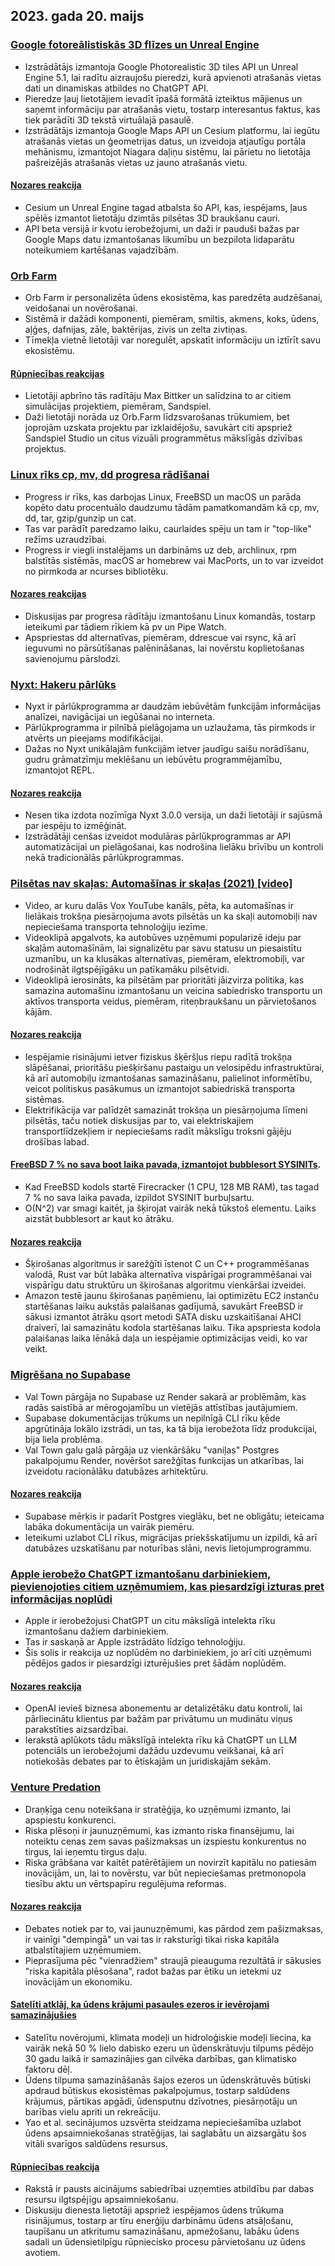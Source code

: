 

<CallToAction />

<Steps>

## 2023. gada 20. maijs

### [Google fotoreālistiskās 3D flīzes un Unreal Engine](https://nilsbakker.nl/portfolio/3d-tiles/)

- Izstrādātājs izmantoja Google Photorealistic 3D tiles API un Unreal Engine 5.1, lai radītu aizraujošu pieredzi, kurā apvienoti atrašanās vietas dati un dinamiskas atbildes no ChatGPT API.
- Pieredze ļauj lietotājiem ievadīt īpašā formātā izteiktus mājienus un saņemt informāciju par atrašanās vietu, tostarp interesantus faktus, kas tiek parādīti 3D tekstā virtuālajā pasaulē.
- Izstrādātājs izmantoja Google Maps API un Cesium platformu, lai iegūtu atrašanās vietas un ģeometrijas datus, un izveidoja atjautīgu portāla mehānismu, izmantojot Niagara daļiņu sistēmu, lai pārietu no lietotāja pašreizējās atrašanās vietas uz jauno atrašanās vietu.

#### [Nozares reakcija](http://news.ycombinator.com/item?id=36000631)

- Cesium un Unreal Engine tagad atbalsta šo API, kas, iespējams, ļaus spēlēs izmantot lietotāju dzimtās pilsētas 3D braukšanu cauri.
- API beta versijā ir kvotu ierobežojumi, un daži ir pauduši bažas par Google Maps datu izmantošanas likumību un bezpilota lidaparātu noteikumiem kartēšanas vajadzībām.

### [Orb Farm](https://orb.farm/)

- Orb Farm ir personalizēta ūdens ekosistēma, kas paredzēta audzēšanai, veidošanai un novērošanai.
- Sistēmā ir dažādi komponenti, piemēram, smiltis, akmens, koks, ūdens, aļģes, dafnijas, zāle, baktērijas, zivis un zelta zivtiņas.
- Tīmekļa vietnē lietotāji var noregulēt, apskatīt informāciju un iztīrīt savu ekosistēmu.

#### [Rūpniecības reakcijas](http://news.ycombinator.com/item?id=35999835)

- Lietotāji apbrīno tās radītāju Max Bittker un salīdzina to ar citiem simulācijas projektiem, piemēram, Sandspiel.
- Daži lietotāji norāda uz Orb.Farm līdzsvarošanas trūkumiem, bet joprojām uzskata projektu par izklaidējošu, savukārt citi apspriež Sandspiel Studio un citus vizuāli programmētus mākslīgās dzīvības projektus.

### [Linux rīks cp, mv, dd progresa rādīšanai](https://github.com/Xfennec/progress)

- Progress ir rīks, kas darbojas Linux, FreeBSD un macOS un parāda kopēto datu procentuālo daudzumu tādām pamatkomandām kā cp, mv, dd, tar, gzip/gunzip un cat.
- Tas var parādīt paredzamo laiku, caurlaides spēju un tam ir "top-like" režīms uzraudzībai.
- Progress ir viegli instalējams un darbināms uz deb, archlinux, rpm balstītās sistēmās, macOS ar homebrew vai MacPorts, un to var izveidot no pirmkoda ar ncurses bibliotēku.

#### [Nozares reakcijas](http://news.ycombinator.com/item?id=36000407)

- Diskusijas par progresa rādītāju izmantošanu Linux komandās, tostarp ieteikumi par tādiem rīkiem kā pv un Pipe Watch.
- Apspriestas dd alternatīvas, piemēram, ddrescue vai rsync, kā arī ieguvumi no pārsūtīšanas palēnināšanas, lai novērstu koplietošanas savienojumu pārslodzi.

### [Nyxt: Hakeru pārlūks](https://nyxt.atlas.engineer/)

- Nyxt ir pārlūkprogramma ar daudzām iebūvētām funkcijām informācijas analīzei, navigācijai un iegūšanai no interneta.
- Pārlūkprogramma ir pilnībā pielāgojama un uzlaužama, tās pirmkods ir atvērts un pieejams modifikācijai.
- Dažas no Nyxt unikālajām funkcijām ietver jaudīgu saišu norādīšanu, gudru grāmatzīmju meklēšanu un iebūvētu programmējamību, izmantojot REPL.

#### [Nozares reakcija](http://news.ycombinator.com/item?id=36006423)

- Nesen tika izdota nozīmīga Nyxt 3.0.0 versija, un daži lietotāji ir sajūsmā par iespēju to izmēģināt.
- Izstrādātāji cenšas izveidot modulāras pārlūkprogrammas ar API automatizācijai un pielāgošanai, kas nodrošina lielāku brīvību un kontroli nekā tradicionālās pārlūkprogrammas.

### [Pilsētas nav skaļas: Automašīnas ir skaļas (2021) [video]](https://www.youtube.com/watch?v=CTV-wwszGw8)

- Video, ar kuru dalās Vox YouTube kanāls, pēta, ka automašīnas ir lielākais trokšņa piesārņojuma avots pilsētās un ka skaļi automobiļi nav nepieciešama transporta tehnoloģiju iezīme.
- Videoklipā apgalvots, ka autobūves uzņēmumi popularizē ideju par skaļām automašīnām, lai signalizētu par savu statusu un piesaistītu uzmanību, un ka klusākas alternatīvas, piemēram, elektromobiļi, var nodrošināt ilgtspējīgāku un patīkamāku pilsētvidi.
- Videoklipā ierosināts, ka pilsētām par prioritāti jāizvirza politika, kas samazina automašīnu izmantošanu un veicina sabiedrisko transportu un aktīvos transporta veidus, piemēram, riteņbraukšanu un pārvietošanos kājām.

#### [Nozares reakcija](http://news.ycombinator.com/item?id=35999950)

- Iespējamie risinājumi ietver fiziskus šķēršļus riepu radītā trokšņa slāpēšanai, prioritāšu piešķiršanu pastaigu un velosipēdu infrastruktūrai, kā arī automobiļu izmantošanas samazināšanu, palielinot informētību, veicot politiskus pasākumus un izmantojot sabiedriskā transporta sistēmas.
- Elektrifikācija var palīdzēt samazināt trokšņa un piesārņojuma līmeni pilsētās, taču notiek diskusijas par to, vai elektriskajiem transportlīdzekļiem ir nepieciešams radīt mākslīgu troksni gājēju drošības labad.

#### [FreeBSD 7 % no sava boot laika pavada, izmantojot bubblesort SYSINITs](https://twitter.com/cperciva/status/1659558311920914432).

- Kad FreeBSD kodols startē Firecracker (1 CPU, 128 MB RAM), tas tagad 7 % no sava laika pavada, izpildot SYSINIT burbuļsartu.
- O(N^2) var smagi kaitēt, ja šķirojat vairāk nekā tūkstoš elementu. Laiks aizstāt bubblesort ar kaut ko ātrāku.

#### [Nozares reakcija](http://news.ycombinator.com/item?id=36002574)

- Šķirošanas algoritmus ir sarežģīti īstenot C un C++ programmēšanas valodā, Rust var būt labāka alternatīva vispārīgai programmēšanai vai vispārīgu datu struktūru un šķirošanas algoritmu vienkāršai izveidei.
- Amazon testē jaunu šķirošanas paņēmienu, lai optimizētu EC2 instanču startēšanas laiku aukstās palaišanas gadījumā, savukārt FreeBSD ir sākusi izmantot ātrāku qsort metodi SATA disku uzskaitīšanai AHCI draiverī, lai samazinātu kodola startēšanas laiku. Tika apspriesta kodola palaišanas laika lēnākā daļa un iespējamie optimizācijas veidi, ko var veikt.

### [Migrēšana no Supabase](https://blog.val.town/blog/migrating-from-supabase)

- Val Town pārgāja no Supabase uz Render sakarā ar problēmām, kas radās saistībā ar mērogojamību un vietējās attīstības jautājumiem.
- Supabase dokumentācijas trūkums un nepilnīgā CLI rīku ķēde apgrūtināja lokālo izstrādi, un tas, ka tā bija ierobežota līdz produkcijai, bija liela problēma.
- Val Town galu galā pārgāja uz vienkāršāku "vaniļas" Postgres pakalpojumu Render, novēršot sarežģītas funkcijas un atkarības, lai izveidotu racionālāku datubāzes arhitektūru.

#### [Nozares reakcija](http://news.ycombinator.com/item?id=36004925)

- Supabase mērķis ir padarīt Postgres vieglāku, bet ne obligātu; ieteicama labāka dokumentācija un vairāk piemēru.
- Ieteikumi uzlabot CLI rīkus, migrācijas priekšskatījumu un izpildi, kā arī datubāzes uzskatīšanu par noturības slāni, nevis lietojumprogrammu.

### [Apple ierobežo ChatGPT izmantošanu darbiniekiem, pievienojoties citiem uzņēmumiem, kas piesardzīgi izturas pret informācijas noplūdi](https://www.wsj.com/articles/apple-restricts-use-of-chatgpt-joining-other-companies-wary-of-leaks-d44d7d34)

- Apple ir ierobežojusi ChatGPT un citu mākslīgā intelekta rīku izmantošanu dažiem darbiniekiem.
- Tas ir saskaņā ar Apple izstrādāto līdzīgo tehnoloģiju.
- Šis solis ir reakcija uz noplūdēm no darbiniekiem, jo arī citi uzņēmumi pēdējos gados ir piesardzīgi izturējušies pret šādām noplūdēm.

#### [Nozares reakcija](http://news.ycombinator.com/item?id=36000079)

- OpenAI ievieš biznesa abonementu ar detalizētāku datu kontroli, lai pārliecinātu klientus par bažām par privātumu un mudinātu viņus parakstīties aizsardzībai.
- Ierakstā aplūkots tādu mākslīgā intelekta rīku kā ChatGPT un LLM potenciāls un ierobežojumi dažādu uzdevumu veikšanai, kā arī notiekošās debates par to ētiskajām un juridiskajām sekām.

### [Venture Predation](https://papers.ssrn.com/sol3/papers.cfm?abstract_id=4437360)

- Draņķīga cenu noteikšana ir stratēģija, ko uzņēmumi izmanto, lai apspiestu konkurenci.
- Riska plēsoņi ir jaunuzņēmumi, kas izmanto riska finansējumu, lai noteiktu cenas zem savas pašizmaksas un izspiestu konkurentus no tirgus, lai ieņemtu tirgus daļu.
- Riska grābšana var kaitēt patērētājiem un novirzīt kapitālu no patiesām inovācijām, un, lai to novērstu, var būt nepieciešamas pretmonopola tiesību aktu un vērtspapīru regulējuma reformas.

#### [Nozares reakcija](http://news.ycombinator.com/item?id=36003096)

- Debates notiek par to, vai jaunuzņēmumi, kas pārdod zem pašizmaksas, ir vainīgi "dempingā" un vai tas ir raksturīgi tikai riska kapitāla atbalstītajiem uzņēmumiem.
- Pieprasījuma pēc "vienradžiem" straujā pieauguma rezultātā ir sākusies "riska kapitāla plēsošana", radot bažas par ētiku un ietekmi uz inovācijām un ekonomiku.

#### [Satelīti atklāj, ka ūdens krājumi pasaules ezeros ir ievērojami samazinājušies](https://www.science.org/doi/10.1126/science.abo2812)

- Satelītu novērojumi, klimata modeļi un hidroloģiskie modeļi liecina, ka vairāk nekā 50 % lielo dabisko ezeru un ūdenskrātuvju tilpums pēdējo 30 gadu laikā ir samazinājies gan cilvēka darbības, gan klimatisko faktoru dēļ.
- Ūdens tilpuma samazināšanās šajos ezeros un ūdenskrātuvēs būtiski apdraud būtiskus ekosistēmas pakalpojumus, tostarp saldūdens krājumus, pārtikas apgādi, ūdensputnu dzīvotnes, piesārņotāju un barības vielu apriti un rekreāciju.
- Yao et al. secinājumos uzsvērta steidzama nepieciešamība uzlabot ūdens apsaimniekošanas stratēģijas, lai saglabātu un aizsargātu šos vitāli svarīgos saldūdens resursus.

#### [Rūpniecības reakcija](http://news.ycombinator.com/item?id=35999438)

- Rakstā ir pausts aicinājums sabiedrībai uzņemties atbildību par dabas resursu ilgtspējīgu apsaimniekošanu.
- Diskusiju dienesta lietotāji apspriež iespējamos ūdens trūkuma risinājumus, tostarp ar tīru enerģiju darbināmu ūdens atsāļošanu, taupīšanu un atkritumu samazināšanu, apmežošanu, labāku ūdens sadali un ūdensietilpīgu rūpniecisko procesu pārvietošanu uz ūdens avotiem.

</Steps>
